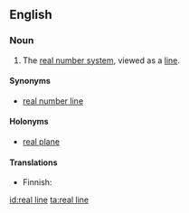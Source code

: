 ==English==
{{wikipedia}}

===Noun===
{{en-noun}}

# {{label|en|mathematics}} The [[real number system]], viewed as a [[line]].

====Synonyms====
* [[real number line]]

====Holonyms====
* [[real plane]]

====Translations====
{{trans-top|real numbers viewed as a line}}
* Finnish: {{t|fi|reaalisuora}}
{{trans-mid}}
{{trans-bottom}}

[[id:real line]]
[[ta:real line]]